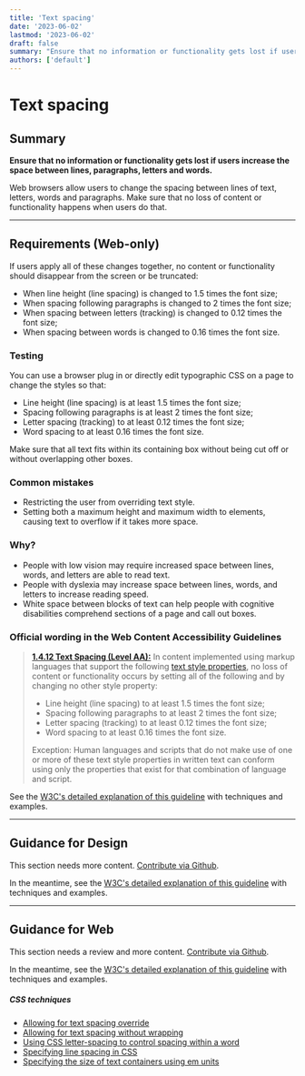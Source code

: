 ```yaml
---
title: 'Text spacing'
date: '2023-06-02'
lastmod: '2023-06-02'
draft: false
summary: "Ensure that no information or functionality gets lost if users increase the space between lines, paragraphs, letters and words."
authors: ['default']
---
```


# Text spacing

## Summary

**Ensure that no information or functionality gets lost if users increase the space between lines, paragraphs, letters and words.**

Web browsers allow users to change the spacing between lines of text, letters, words and paragraphs. Make sure that no loss of content or functionality happens when users do that.

---

## Requirements (Web-only)

If users apply all of these changes together, no content or functionality should disappear from the screen or be truncated:

- When line height (line spacing) is changed to 1.5 times the font size;
- When spacing following paragraphs is changed to 2 times the font size;
- When spacing between letters (tracking) is changed to 0.12 times the font size;
- When spacing between words is changed to 0.16 times the font size.

### Testing

You can use a browser plug in or directly edit typographic CSS on a page to change the styles so that:

- Line height (line spacing) is at least 1.5 times the font size;
- Spacing following paragraphs is at least 2 times the font size;
- Letter spacing (tracking) to at least 0.12 times the font size;
- Word spacing to at least 0.16 times the font size.

Make sure that all text fits within its containing box without being cut off or without overlapping other boxes.

### Common mistakes

- Restricting the user from overriding text style.
- Setting both a maximum height and maximum width to elements, causing text to overflow if it takes more space.

### Why?

- People with low vision may require increased space between lines, words, and letters are able to read text.
- People with dyslexia may increase space between lines, words, and letters to increase reading speed.
- White space between blocks of text can help people with cognitive disabilities comprehend sections of a page and call out boxes.

### Official wording in the Web Content Accessibility Guidelines

> [**1.4.12 Text Spacing (Level AA):**](https://www.w3.org/WAI/WCAG21/Understanding/text-spacing.html) In content implemented using markup languages that support the following [text style properties](https://www.w3.org/WAI/WCAG21/Understanding/text-spacing.html#dfn-text), no loss of content or functionality occurs by setting all of the following and by changing no other style property:
>
> - Line height (line spacing) to at least 1.5 times the font size;
> - Spacing following paragraphs to at least 2 times the font size;
> - Letter spacing (tracking) to at least 0.12 times the font size;
> - Word spacing to at least 0.16 times the font size.
>
> Exception: Human languages and scripts that do not make use of one or more of these text style properties in written text can conform using only the properties that exist for that combination of language and script.

See the [W3C's detailed explanation of this guideline](LINK) with techniques and examples.

---

## Guidance for Design

This section needs more content. [Contribute via Github](https://github.com/web-accessibility-io/web-accessibility.io).

In the meantime, see the [W3C's detailed explanation of this guideline](https://www.w3.org/WAI/WCAG21/Understanding/text-spacing.html) with techniques and examples.

---

## Guidance for Web

This section needs a review and more content. [Contribute via Github](https://github.com/web-accessibility-io/web-accessibility.io).

In the meantime, see the [W3C's detailed explanation of this guideline](https://www.w3.org/WAI/WCAG21/Understanding/text-spacing.html) with techniques and examples.

##### CSS techniques

- [Allowing for text spacing override](https://www.w3.org/WAI/WCAG21/Techniques/css/C36)
- [Allowing for text spacing without wrapping](https://www.w3.org/WAI/WCAG21/Techniques/css/C35)
- [Using CSS letter-spacing to control spacing within a word](https://www.w3.org/WAI/WCAG21/Techniques/css/C8)
- [Specifying line spacing in CSS](https://www.w3.org/WAI/WCAG21/Techniques/css/C21)
- [Specifying the size of text containers using em units](https://www.w3.org/WAI/WCAG21/Techniques/css/C28)
